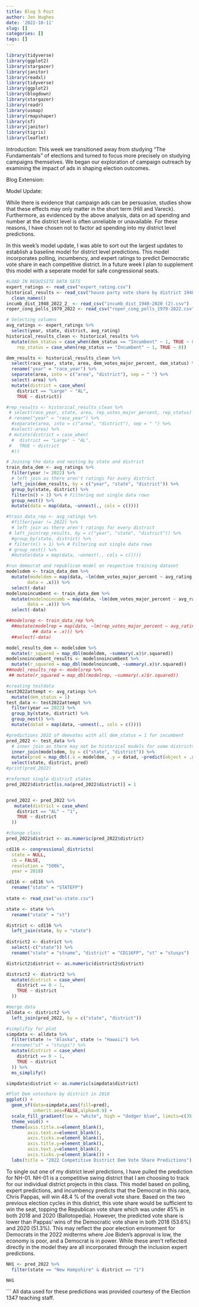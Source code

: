 ```yaml
---
title: Blog 5 Post
author: Jen Hughes
date: '2022-10-11'
slug: []
categories: []
tags: []
---
```



```r
library(tidyverse)
library(ggplot2)
library(stargazer)
library(janitor)
library(readxl)
library(tidyverse)
library(ggplot2)
library(blogdown)
library(stargazer)
library(readr)
library(usmap)
library(rmapshaper)
library(sf)
library(janitor)
library(tigris)
library(leaflet)
```

Introduction:
This week we transitioned away from studying "The Fundamentals" of elections and turned to focus more precisely on studying campaigns themselves. We began our exploration of campaign outreach by examining the impact of ads in shaping election outcomes.  

Blog Extension:


Model Update: 

While there is evidence that campaign ads can be persuasive, studies show that these effects may only matter in the short term (Hill and Vareck). Furthermore, as evidenced by the above analysis, data on ad spending and number at the district level is often unreliable or unavailable. For these reasons, I have chosen not to factor ad spending into my district level predictions. 

In this week's model update, I was able to sort out the largest updates to establish a baseline model for district level predictions. This model incorporates polling, incumbency, and expert ratings to predict Democratic vote share in each competitive district. In a future week I plan to supplement this model with a seperate model for safe congressional seats.  

```r
#LOAD IN REQUISITE DATA SETS
expert_ratings <- read_csv("expert_rating.csv")
historical_results <- read_csv("house party vote share by district 1948-2020.csv") %>%
  clean_names()
incumb_dist_1948_2022_2_ <- read_csv("incumb_dist_1948-2020 (2).csv")
roper_cong_polls_1979_2022 <- read_csv("roper_cong_polls_1979-2022.csv")
```

```r

# Selecting columns
avg_ratings <- expert_ratings %>% 
  select(year, state, district, avg_rating)
historical_results_clean <- historical_results %>%
  mutate(dem_status = case_when(dem_status == "Incumbent" ~ 1, TRUE ~ 0),
    rep_status = case_when(rep_status == "Incumbent" ~ 1, TRUE ~ 0))

dem_results <- historical_results_clean %>% 
  select(race_year, state, area, dem_votes_major_percent, dem_status) %>% 
  rename("year" = "race_year") %>% 
  separate(area, into = c("area", "district"), sep = " ") %>% 
  select(-area) %>% 
  mutate(district = case_when(
    district == "Large" ~ "AL",
    TRUE ~ district))

#rep_results <- historical_results_clean %>% 
 # select(race_year, state, area, rep_votes_major_percent, rep_status) %>% 
 # rename("year" = "race_year") %>% 
  #separate(area, into = c("area", "district"), sep = " ") %>% 
  #select(-area) %>% 
 # mutate(district = case_when(
  #  district == "Large" ~ "AL",
 #   TRUE ~ district
  #))
```

```r

# Joining the data and nesting by state and district
train_data_dem <- avg_ratings %>% 
  filter(year != 2022) %>% 
  # left join as there aren't ratings for every district
  left_join(dem_results, by = c("year", "state", "district")) %>% 
  group_by(state, district) %>% 
  filter(n() > 1) %>% # Filtering out single data rows
  group_nest() %>% 
  mutate(data = map(data, ~unnest(., cols = c())))

#train_data_rep <- avg_ratings %>% 
  #filter(year != 2022) %>% 
  # left join as there aren't ratings for every district
 # left_join(rep_results, by = c("year", "state", "district")) %>% 
  #group_by(state, district) %>% 
 # filter(n() > 1) %>% # Filtering out single data rows
 # group_nest() %>% 
  #mutate(data = map(data, ~unnest(., cols = c())))
```

```r
#run democrat and republican model on respective training dataset
modelsdem <- train_data_dem %>% 
  mutate(modeldem = map(data, ~lm(dem_votes_major_percent ~ avg_rating + dem_status, 
        data = .x))) %>%
  select(-data)
modelsnoincumbent <- train_data_dem %>% 
  mutate(modelnoincumb = map(data, ~lm(dem_votes_major_percent ~ avg_rating, 
        data = .x))) %>%
  select(-data)

##modelsrep <- train_data_rep %>% 
  ##mutate(modelrep = map(data, ~lm(rep_votes_major_percent ~ avg_rating + rep_status, 
          ## data = .x))) %>%
  ##select(-data)

model_results_dem <- modelsdem %>% 
  mutate(r_squared = map_dbl(modeldem, ~summary(.x)$r.squared))
modelsnoincumbent_results <- modelsnoincumbent %>% 
  mutate(r_squared = map_dbl(modelnoincumb, ~summary(.x)$r.squared))
##model_results_rep <- modelsrep %>% 
 ## mutate(r_squared = map_dbl(modelrep, ~summary(.x)$r.squared))
```

```r
#creating testdata
test2022attempt <- avg_ratings %>%
  mutate(dem_status = 1)
test_data <- test2022attempt %>% 
  filter(year == 2022) %>% 
  group_by(state, district) %>% 
  group_nest() %>% 
  mutate(datad = map(data, ~unnest(., cols = c())))

#predictions 2022 of demvotes with all dem_status = 1 for incumbent
pred_2022 <- test_data %>%
  # inner join as there may not be historical models for some districts
  inner_join(modelsdem, by = c("state", "district")) %>% 
  mutate(pred = map_dbl(.x = modeldem, .y = datad, ~predict(object = .x, newdata = as.data.frame(.y)))) %>%
  select(state, district, pred)
#print(pred_2022)

```



```r
#reformat single district states 
pred_2022$district[is.na(pred_2022$district)] = 1


pred_2022 <- pred_2022 %>%
   mutate(district = case_when(
    district == "AL" ~ "1",
    TRUE ~ district
  ))

#change class
pred_2022$district <- as.numeric(pred_2022$district)
```


```r
cd116 <- congressional_districts(
  state = NULL,
  cb = FALSE,
  resolution = "500k",
  year = 2018)

cd116 <- cd116 %>%
  rename("state" = "STATEFP")
  
state <- read_csv("us-state.csv")

state <- state %>%
  rename("state" = "st")

district <- cd116 %>%
  left_join(state, by = "state")
  
district2 <- district %>%
  select(-c("state")) %>%
  rename("state" = "stname", "district" = "CD116FP", "st" = "stusps")

district2$district <- as.numeric(district2$district)

district2 <- district2 %>%
  mutate(district = case_when(
    district == 0 ~ 1,
    TRUE ~ district
  ))

#merge data 
alldata <- district2 %>%
  left_join(pred_2022, by = c("state", "district"))

#simplifiy for plot
simpdata <- alldata %>%
  filter(state != "Alaska", state != "Hawaii") %>%
  #rename("st" = "stusps") %>%
  mutate(district = case_when(
    district == 0 ~ 1,
    TRUE ~ district
  )) %>%
  ms_simplify()

simpdata$district <- as.numeric(simpdata$district)

#Plot Dem voteshare by district in 2018
ggplot() + 
  geom_sf(data=simpdata,aes(fill=pred),
          inherit.aes=FALSE,alpha=0.9) + 
  scale_fill_gradient(low = "white", high = "dodger blue", limits=c(35,60), name = "Vote Share Percentage") +
  theme_void() +
  theme(axis.title.x=element_blank(),
        axis.text.x=element_blank(),
        axis.ticks.x=element_blank(),
        axis.title.y=element_blank(),
        axis.text.y=element_blank(),
        axis.ticks.y=element_blank()) +
  labs(title = "2022 Competitive District Dem Vote Share Predictions")
```


To single out one of my district level predictions, I have pulled the prediction for NH-01. NH-01 is a competitive swing district that I am choosing to track for our individual district projects in this class. This model based on polling, expert predictions, and incumbency predicts that the Democrat in this race, Chris Pappas, will win 48.4 % of the overall vote share.  Based on the two previous election cycles in this district, this vote share would be sufficient to win the seat, topping the Republican vote share which was under 45% in both 2018 and 2020 (Ballotopedia). However, the predicted vote share is lower than Pappas' wins of the Democratic vote share in both 2018 (53.6%) and 2020 (51.3%). This may reflect the poor election environment for Democrats in the 2022 midterms where Joe Biden's approval is low, the economy is poor, and a Democrat is in power.  While these aren't reflected directly in the model they are all incorporated through the inclusion expert predictions. 

```r
NH1 <- pred_2022 %>% 
  filter(state == "New Hampshire" & district == "1")

NH1

```
```
All data used for these predictions was provided courtesy of the Election 1347 teaching staff.
